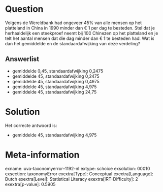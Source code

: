 Question
========

Volgens de Wereldbank had ongeveer 45% van alle mensen op het platteland
in China in 1990 minder dan € 1 per dag te besteden. Stel dat je
herhaaldelijk een steekproef neemt bij 100 Chinezen op het platteland en
je telt het aantal mensen dat die dag minder dan € 1 te besteden had.
Wat is dan het gemiddelde en de standaardafwijking van deze verdeling?

Answerlist
----------

* gemiddelde 0,45, standaardafwijking 0,2475
* gemiddelde 45, standaardafwijking 0,2475
* gemiddelde 45, standaardafwijking 0,4975
* gemiddelde 45, standaardafwijking 4,975
* gemiddelde 45, standaardafwijking 24,75

Solution
========

Het correcte antwoord is: 

* gemiddelde 45, standaardafwijking 4,975

Meta-information
================
exname: uva-taxonomyerror--1192-nl
extype: schoice
exsolution: 00010
exsection: taxonomyError 
exextra[Type]: Conceptual
exextra[Language]: Dutch
exextra[Level]: Statistical Literacy
exextra[IRT-Difficulty]: 2
exextra[p-value]: 0.5905
